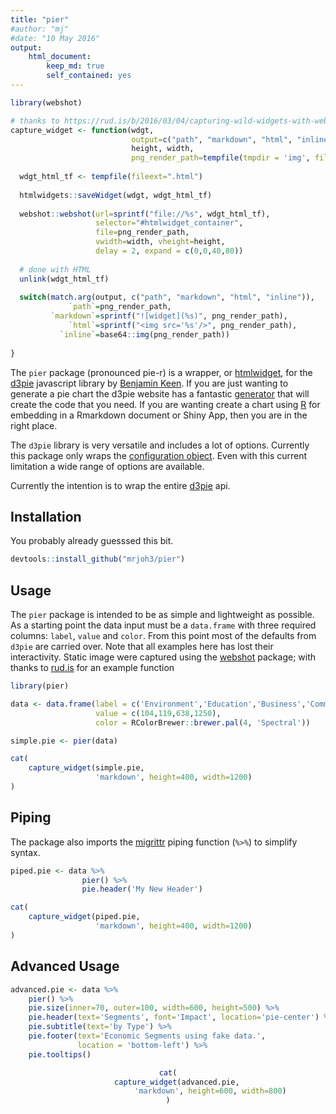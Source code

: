 ```yaml
---
title: "pier"
#author: "mj"
#date: "10 May 2016"
output: 
    html_document:
        keep_md: true
        self_contained: yes
---
```



```r

library(webshot)

# thanks to https://rud.is/b/2016/03/04/capturing-wild-widgets-with-webshot/
capture_widget <- function(wdgt,
                           output=c("path", "markdown", "html", "inline"),
                           height, width,
                           png_render_path=tempfile(tmpdir = 'img', fileext=".png")) {
 
  wdgt_html_tf <- tempfile(fileext=".html")
 
  htmlwidgets::saveWidget(wdgt, wdgt_html_tf)
 
  webshot::webshot(url=sprintf("file://%s", wdgt_html_tf),
                   selector="#htmlwidget_container",
                   file=png_render_path,
                   vwidth=width, vheight=height,
                   delay = 2, expand = c(0,0,40,80))
 
  # done with HTML
  unlink(wdgt_html_tf)
 
  switch(match.arg(output, c("path", "markdown", "html", "inline")),
             `path`=png_render_path,
         `markdown`=sprintf("![widget](%s)", png_render_path),
             `html`=sprintf("<img src='%s'/>", png_render_path),
           `inline`=base64::img(png_render_path))
 
}
```

The `pier` package (pronounced pie-r) is a wrapper, or [htmlwidget](http://www.htmlwidgets.org/), for the [d3pie](http://d3pie.org/) javascript library by [Benjamin Keen](https://github.com/benkeen). If you are just wanting to generate a pie chart the d3pie website has a fantastic [generator](http://d3pie.org/#generator) that will create the code that you need. If you are wanting create a chart using [R](https://www.r-project.org/) for embedding in a Rmarkdown document or Shiny App, then you are in the right place.  

The `d3pie` library is very versatile and includes a lot of options. Currently this package only wraps the [configuration object](http://d3pie.org/#docs-configuration). Even with this current limitation a wide range of options are available. 

Currently the intention is to wrap the entire [d3pie](http://d3pie.org/#docs-api) api. 



## Installation

You probably already guesssed this bit.

```r

devtools::install_github("mrjoh3/pier")

```


## Usage

The `pier` package is intended to be as simple and lightweight as possible. As a starting point the data input must be a `data.frame` with three required columns: `label`, `value` and `color`. From this point most of the defaults from `d3pie` are carried over. Note that all examples here has lost their interactivity. Static image were captured using the [webshot](https://github.com/wch/webshot) package; with thanks to [rud.is](https://rud.is/b/2016/03/04/capturing-wild-widgets-with-webshot/) for an example function  

```r

library(pier)

data <- data.frame(label = c('Environment','Education','Business','Community'),
                   value = c(104,119,638,1250),
                   color = RColorBrewer::brewer.pal(4, 'Spectral'))

simple.pie <- pier(data)

```

```r

cat(
    capture_widget(simple.pie,
                   'markdown', height=400, width=1200)
)

```


## Piping

The package also imports the [migrittr](https://cran.r-project.org/web/packages/magrittr/vignettes/magrittr.html) piping function (`%>%`) to simplify syntax.

```r

piped.pie <- data %>%
                pier() %>%
                pie.header('My New Header')

```


```r

cat(
    capture_widget(piped.pie,
                   'markdown', height=400, width=1200)
)

```



## Advanced Usage

```r

advanced.pie <- data %>%
    pier() %>%
    pie.size(inner=70, outer=100, width=600, height=500) %>%
    pie.header(text='Segments', font='Impact', location='pie-center') %>%
    pie.subtitle(text='by Type') %>%
    pie.footer(text='Economic Segments using fake data.',
               location = 'bottom-left') %>%
    pie.tooltips()

```

<center>
```r

cat(
    capture_widget(advanced.pie,
                   'markdown', height=600, width=800)
)

```
</center>
